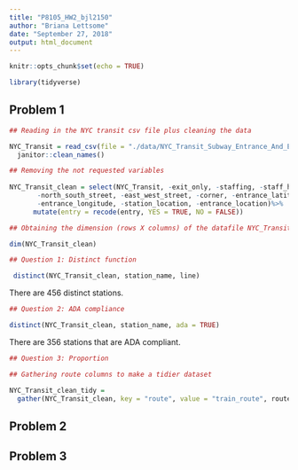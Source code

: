 ```yaml
---
title: "P8105_HW2_bjl2150"
author: "Briana Lettsome"
date: "September 27, 2018"
output: html_document
---
```


```r
knitr::opts_chunk$set(echo = TRUE)

library(tidyverse)
```

## Problem 1

```r
## Reading in the NYC transit csv file plus cleaning the data

NYC_Transit = read_csv(file = "./data/NYC_Transit_Subway_Entrance_And_Exit_Data.csv") %>%
  janitor::clean_names()

## Removing the not requested variables
  
NYC_Transit_clean = select(NYC_Transit, -exit_only, -staffing, -staff_hours, -ada_notes, -free_crossover, 
       -north_south_street, -east_west_street, -corner, -entrance_latitude, 
       -entrance_longitude, -station_location, -entrance_location)%>%
      mutate(entry = recode(entry, YES = TRUE, NO = FALSE))

## Obtaining the dimension (rows X columns) of the datafile NYC_Transit_clean

dim(NYC_Transit_clean)
```

```r
## Question 1: Distinct function

 distinct(NYC_Transit_clean, station_name, line)
```
 
There are 456 distinct stations.

```r
## Question 2: ADA compliance

distinct(NYC_Transit_clean, station_name, ada = TRUE)
```
There are 356 stations that are ADA compliant.

```r
## Question 3: Proportion


```

```r
## Gathering route columns to make a tidier dataset

NYC_Transit_clean_tidy =
  gather(NYC_Transit_clean, key = "route", value = "train_route", route1:route11)

```
## Problem 2





## Problem 3